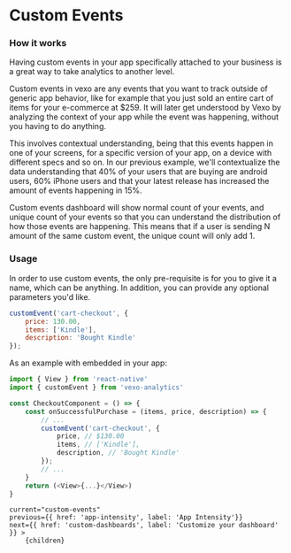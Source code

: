 
# Custom Events

### How it works

Having custom events in your app specifically attached to your business is a great way to take analytics to another level.

Custom events in vexo are any events that you want to track outside of generic app behavior,
like for example that you just sold an entire cart of items for your e-commerce at $259.
It will later get understood by Vexo by analyzing the context of your app while the event was happening, without you having to do anything.

This involves contextual understanding, being that this events happen in one of your screens, for a specific version of your app, on a device with different specs
and so on. In our previous example, we'll contextualize the data understanding that 40% of your users that are buying are android users,
60% iPhone users and that your latest release has increased the amount of events happening in 15%.

Custom events dashboard will show normal count of your events, and unique count of your events so that you can understand the distribution
of how those events are happening. This means that if a user is sending N amount of the same custom event, the unique count will only add 1.

### Usage

In order to use custom events, the only pre-requisite is for you to give it a name, which can be anything.
In addition, you can provide any optional parameters you'd like.

```js
customEvent('cart-checkout', {
    price: 130.00,
    items: ['Kindle'],
    description: 'Bought Kindle'
});
```

As an example with embedded in your app:

```js
import { View } from 'react-native'
import { customEvent } from 'vexo-analytics'

const CheckoutComponent = () => {
    const onSuccessfulPurchase = (items, price, description) => {
        // ...
        customEvent('cart-checkout', {
            price, // $130.00
            items, // ['Kindle'],
            description, // 'Bought Kindle'
        });
        // ...
    }
    return (<View>{...}</View>)
}
```

<DocImage src="/docs/custom-events.png" width="1002" height="316"/>

    current="custom-events"
    previous={{ href: 'app-intensity', label: 'App Intensity'}}
    next={{ href: 'custom-dashboards', label: 'Customize your dashboard' }} >
        {children}
</DocLayout>
